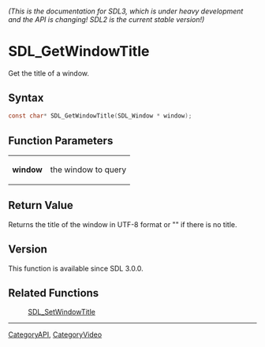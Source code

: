====== (This is the documentation for SDL3, which is under heavy development and the API is changing! SDL2 is the current stable version!) ======
= SDL_GetWindowTitle =

Get the title of a window.

== Syntax ==

<syntaxhighlight lang='c'>
const char* SDL_GetWindowTitle(SDL_Window * window);
</syntaxhighlight>

== Function Parameters ==

{|
|'''window'''
|the window to query
|}

== Return Value ==

Returns the title of the window in UTF-8 format or "" if there is no title.

== Version ==

This function is available since SDL 3.0.0.

== Related Functions ==

:[[SDL_SetWindowTitle]]

----
[[CategoryAPI]], [[CategoryVideo]]


